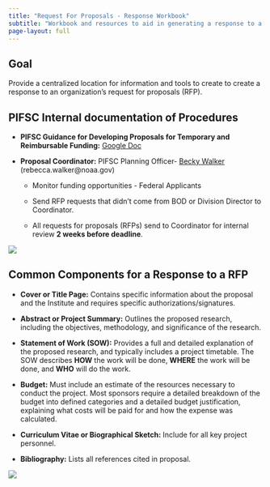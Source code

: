 ```yaml
---
title: "Request For Proposals - Response Workbook"
subtitle: "Workbook and resources to aid in generating a response to a Request for Proposals (RFP)"
page-layout: full
---
```


## Goal

Provide a centralized location for information and tools to create to create a response to an organization's request for proposals (RFP).

## PIFSC Internal documentation of Procedures

-   **PIFSC Guidance for Developing Proposals for Temporary and Reimbursable Funding:** [Google Doc](https://docs.google.com/document/d/1NN2zkEjxZzIRA8-4dZUYk5gEhKZopVQLz7ZV3DuhL9w/edit?usp=sharing){target="_blank"}

-   **Proposal Coordinator:** PIFSC Planning Officer- [Becky Walker](https://www.fisheries.noaa.gov/contact/rebecca-walker){target="_blank"} (rebecca.walker\@noaa.gov)

    -   Monitor funding opportunities - Federal Applicants

    -   Send RFP requests that didn't come from BOD or Division Director to Coordinator.

    -   All requests for proposals (RFPs) send to Coordinator for internal review **2 weeks before deadline**.

![](content/images/PIFSC_Guidance.png){fig-align="left"}

## Common Components for a Response to a RFP

-   **Cover or Title Page:** Contains specific information about the proposal and the Institute and requires specific authorizations/signatures.

-   **Abstract or Project Summary:** Outlines the proposed research, including the objectives, methodology, and significance of the research.

-   **Statement of Work (SOW):** Provides a full and detailed explanation of the proposed research, and typically includes a project timetable. The SOW describes **HOW** the work will be done, **WHERE** the work will be done, and **WHO** will do the work.

-   **Budget:** Must include an estimate of the resources necessary to conduct the project. Most sponsors require a detailed breakdown of the budget into defined categories and a detailed budget justification, explaining what costs will be paid for and how the expense was calculated.

-   **Curriculum Vitae or Biographical Sketch:** Include for all key project personnel.

-   **Bibliography:** Lists all references cited in proposal.

![](content/images/Water_Arrow.jpeg){fig-align="left"}
